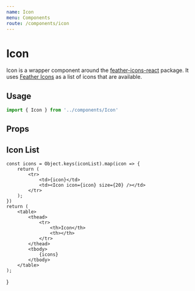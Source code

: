 ```yaml
---
name: Icon
menu: Components
route: /components/icon
---
```




# Icon

Icon is a wrapper component around the [feather-icons-react](https://www.npmjs.com/package/feather-icons-react) package. It uses [Feather Icons](https://feathericons.com/) as a list of icons that are available.

## Usage

```ts
import { Icon } from '../components/Icon'
```

<Playground>
    <Icon icon="camera" />
    <Icon icon="camera" size={24} />
    <Icon icon="camera" color="#f00" />
</Playground>

## Props

<Props of={Icon} />

## Icon List

    const icons = Object.keys(iconList).map(icon => {
        return (
            <tr>
                <td>{icon}</td>
                <td><Icon icon={icon} size={20} /></td>
            </tr>
        );
    })
    return (
        <table>
            <thead>
                <tr>
                    <th>Icon</th>
                    <th></th>
                </tr>
            </thead>
            <tbody>
                {icons}
            </tbody>
        </table>
    );
}

<IconList />
